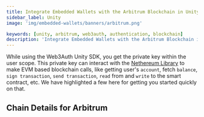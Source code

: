 ```yaml
---
title: Integrate Embedded Wallets with the Arbitrum Blockchain in Unity
sidebar_label: Unity
image: 'img/embedded-wallets/banners/arbitrum.png'

keywords: [unity, arbitrum, web3auth, authentication, blockchain]
description: 'Integrate Embedded Wallets with the Arbitrum Blockchain in Unity | Embedded Wallets'
---
```



While using the Web3Auth Unity SDK, you get the private key within the user scope. This private key can interact with the [Nethereum Library](https://nethereum.com/) to make EVM based blockchain calls, like getting user's `account`, fetch `balance`, `sign transaction`, `send transaction`, `read` from and `write` to the smart contract, etc. We have highlighted a few here for getting you started quickly on that.

## Chain Details for Arbitrum

<ChainDetailsArbitrum />

<EVMInteraction />
